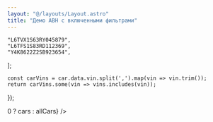 ```yaml
---
layout: "@/layouts/Layout.astro"
title: "Демо АВН с включенными фильтрами"
---
```



	"L6TVX1S63RY045879",
	"L6TFS1S83RD112369",
	"Y4K8622Z2SB923654",
];

	const carVins = car.data.vin.split(',').map(vin => vin.trim());
	return carVins.some(vin => vins.includes(vin));
});

<div class="container content mt-10">
    <UniqueCarsMdx />
</div>

<div class="container pt-10">
    <CarList cars={cars.length > 0 ? cars : allCars} />
</div>

<div class="my-10 px-10">
    <BackLink />
</div>